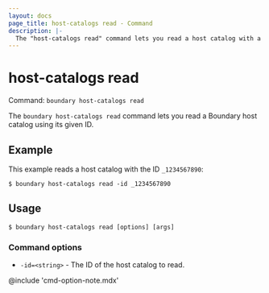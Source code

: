 ```yaml
---
layout: docs
page_title: host-catalogs read - Command
description: |-
  The "host-catalogs read" command lets you read a host catalog with a given ID.
---
```


# host-catalogs read

Command: `boundary host-catalogs read`

The `boundary host-catalogs read` command lets you read a Boundary host catalog using its given ID.

## Example

This example reads a host catalog with the ID `_1234567890`:

```shell-session
$ boundary host-catalogs read -id _1234567890
```

## Usage

<CodeBlockConfig hideClipboard>

```shell-session
$ boundary host-catalogs read [options] [args]
```

</CodeBlockConfig>

### Command options

- `-id=<string>` - The ID of the host catalog to read.

@include 'cmd-option-note.mdx'